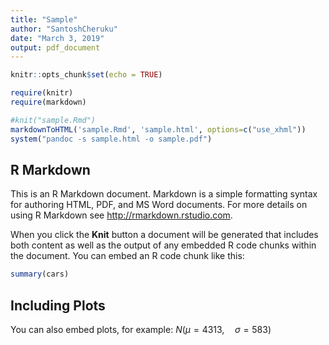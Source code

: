 ```yaml
---
title: "Sample"
author: "SantoshCheruku"
date: "March 3, 2019"
output: pdf_document
---
```


```r
knitr::opts_chunk$set(echo = TRUE)

require(knitr)
require(markdown)

#knit("sample.Rmd")
markdownToHTML('sample.Rmd', 'sample.html', options=c("use_xhml"))
system("pandoc -s sample.html -o sample.pdf")
```

## R Markdown

This is an R Markdown document. Markdown is a simple formatting syntax for authoring HTML, PDF, and MS Word documents. For more details on using R Markdown see <http://rmarkdown.rstudio.com>.

When you click the **Knit** button a document will be generated that includes both content as well as the output of any embedded R code chunks within the document. You can embed an R code chunk like this:

```r
summary(cars)
```

## Including Plots

You can also embed plots, for example:
    $N(\mu =4313,\quad \sigma =583)$
    
